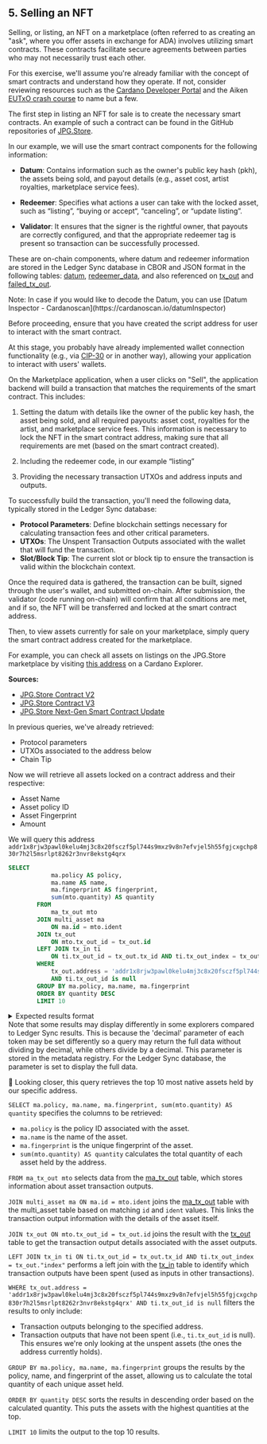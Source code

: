 
## 5. Selling an NFT

Selling, or listing, an NFT on a marketplace (often referred to as creating an "ask", where you offer assets in exchange for ADA) involves utilizing smart contracts. These contracts facilitate secure agreements between parties who may not necessarily trust each other.

For this exercise, we'll assume you're already familiar with the concept of smart contracts and understand how they operate. If not, consider reviewing resources such as the [Cardano Developer Portal](https://developers.cardano.org/docs/smart-contracts/) and the Aiken [EUTxO crash course](https://aiken-lang.org/fundamentals/eutxo) to name but a few. 

The first step in listing an NFT for sale is to create the necessary smart contracts. An example of such a contract can be found in the GitHub repositories of [JPG.Store](https://github.com/jpg-store/).

In our example, we will use the smart contract components for the following information: 

- **Datum**: Contains information such as the owner's public key hash (pkh), the assets being sold, and payout details (e.g., asset cost, artist royalties, marketplace service fees).

- **Redeemer**: Specifies what actions a user can take with the locked asset, such as “listing”,  “buying or accept“, “canceling”, or “update listing”.

- **Validator**: It ensures that the signer is the rightful owner, that payouts are correctly configured, and that the appropriate redeemer tag is present so transaction can be successfully processed.

These are on-chain components, where datum and redeemer information are stored  in the Ledger Sync database in CBOR and JSON format in the following tables: [datum](https://github.com/cardano-foundation/cf-ledger-sync/blob/main/docs/pages/schema.md#datum), [redeemer_data](https://github.com/cardano-foundation/cf-ledger-sync/blob/main/docs/pages/schema.md#redeemer_data), and also  referenced on [tx_out](https://github.com/cardano-foundation/cf-ledger-sync/blob/main/docs/pages/schema.md#tx_out) and [failed_tx_out](https://github.com/cardano-foundation/cf-ledger-sync/blob/main/docs/pages/schema.md#failed_tx_out). 

<Callout type="info" emoji="ℹ️">
Note: In case if you would like to decode the Datum, you can use [Datum Inspector - Cardanoscan](https://cardanoscan.io/datumInspector)
</Callout>

Before proceeding, ensure that you have created the script address for user to interact with the smart contract. 

At this stage, you probably have already implemented wallet connection functionality (e.g., via [CIP-30](https://cips.cardano.org/cip/CIP-30) or in another way), allowing your application to interact with users' wallets. 

On the Marketplace application, when a user clicks on "Sell", the application backend will build a transaction that matches the requirements of the smart contract. This includes:

1. Setting the datum with details like the owner of the public key hash, the asset being sold, and all required payouts: asset cost, royalties for the artist, and marketplace service fees. This information is necessary to lock the NFT in the smart contract address, making sure that all requirements are met (based on the smart contract created).

2. Including the redeemer code, in our example “listing” 

3. Providing the necessary transaction UTXOs and address inputs and outputs.

To successfully build the transaction, you'll need the following data, typically stored in the Ledger Sync database:

- **Protocol Parameters**: Define blockchain settings necessary for calculating transaction fees and other critical parameters.
- **UTXOs**: The Unspent Transaction Outputs associated with the wallet that will fund the transaction.
- **Slot/Block Tip**: The current slot or block tip to ensure the transaction is valid within the blockchain context.

Once the required data is gathered, the transaction can be built, signed through the user's wallet, and submitted on-chain. After submission, the validator (code running on-chain) will confirm that all conditions are met, and if so, the NFT will be transferred and locked at the smart contract address. 

Then, to view assets currently for sale on your marketplace, simply query the smart contract address created for the marketplace.

For example, you can check all assets on listings on the JPG.Store marketplace by visiting [this address](https://cardanoscan.io/address/addr1x8rjw3pawl0kelu4mj3c8x20fsczf5pl744s9mxz9v8n7efvjel5h55fgjcxgchp830r7h2l5msrlpt8262r3nvr8ekstg4qrx) on a Cardano Explorer. 

**Sources:**

- [JPG.Store Contract V2](https://github.com/jpg-store/contract-v2)
- [JPG.Store Contract V3](https://github.com/jpg-store/contracts-v3/blob/main/validators/ask.ak)
- [JPG.Store Next-Gen Smart Contract Update](https://medium.com/@jpgstorenft/unveiling-the-next-gen-smart-contract-update-for-jpg-store-2f883c913979)

In previous queries, we've already retrieved:
- Protocol parameters 
- UTXOs associated to the address below 
- Chain Tip 

Now we will retrieve all assets locked on a contract address and their respective: 

- Asset Name
- Asset policy ID
- Asset Fingerprint
- Amount

We will query this address `addr1x8rjw3pawl0kelu4mj3c8x20fsczf5pl744s9mxz9v8n7efvjel5h55fgjcxgchp830r7h2l5msrlpt8262r3nvr8ekstg4qrx`

```sql
SELECT
			ma.policy AS policy,
		    ma.name AS name,
		    ma.fingerprint AS fingerprint,
		    sum(mto.quantity) AS quantity
		FROM
		    ma_tx_out mto
		JOIN multi_asset ma 
			ON ma.id = mto.ident 
		JOIN tx_out 
			ON mto.tx_out_id = tx_out.id
		LEFT JOIN tx_in ti 
			ON ti.tx_out_id = tx_out.tx_id AND ti.tx_out_index = tx_out."index"
		WHERE
		    tx_out.address = 'addr1x8rjw3pawl0kelu4mj3c8x20fsczf5pl744s9mxz9v8n7efvjel5h55fgjcxgchp830r7h2l5msrlpt8262r3nvr8ekstg4qrx'
		    AND ti.tx_out_id is null
		GROUP BY ma.policy, ma.name, ma.fingerprint
		ORDER BY quantity DESC
		LIMIT 10
```
<details>
<summary>
Expected results format
</summary>

```sql

policy	    			                         | name                     | fingerprint    		                   | quantity
---------------------------------------------------------+--------------------------+----------------------------------------------+--------------
64c11b97a1bc395f5cd3a6f2f594292510ae483af77151d1d6136edc | 	SNEKWRANGLER 	    | asset13vuukdg8klkf6px6zt6jq2rqzs0l3gyvjyzhql | 4,500,000,000
52225d8259c95ec7d1727c8a591398846718eaa8fae533a1b8d2b9d6 | 	EL		    | asset1flkp5ddlknrdakpw72hmxwkkp0qkfuhlzzn5gw | 1,000,000,000
1da3b63de574c7a103de734d8b1215b5ff5e3863d9fdecff8e09810c | 	FAM	            | asset1rs7t52lrfxrpz9p8f8egtwdlx4d33mqk62pyuu | 439,678,272
ad5281e310da442d8d00ef3f7809cd0a1c035cf5039c0d90f236b7bc | 	FAM   		    | asset1x77jxgfrnn00650gsdtxpuea3k2a6xslaf6key | 439,000,000
daf494081cbb6872c6303d04697e5d10d4db8a69e4229beda69dd0af | 	CRAZYMARY	    | asset1uxza25kph43w2w6mstuspzmy47rvu4ks898q72 | 250,000,000
577f0b1342f8f8f4aed3388b80a8535812950c7a892495c0ecdf0f1e | \u0000\u0014�\u0010FLDT  | asset1gayaljphz3tepway6u6ruuty9cee2pj7wch408 | 180,000,000
05e1f8298560c85f03248a7b3e5322f12e27e4cdc1378a4f3bc51083 | 	ReebokaHoskinson    | asset18efh7djgsyat7m8j43etsusxhkv94940adss5k | 150,000,000
efa0e694d5915f52b00a0d01135efdb85a0bdde7009bbcf68ea12a3d | 	TV	            | asset1lr06zsp4qzxv2emchq2j2mfwhqxzgtmxywrrvn | 50,000,000
e79497f972acb83461608d3f48281a406ee1e9f64ed168868145141e | 	StakePool247        | asset1946tqd3qe3hq3mxtzg4gkxqupnys0v9tr8v0zt | 25,000,000
15452b831185cdc3a18d27fea3fd30c9f765349352e523725c02b8f0 | 	SWS		    | asset1968r7exh3296rls9axexyhqu3lk2c23mn5zjhz | 16,900,000
           
```
</details>

<Callout type="info" emoji="ℹ️">
Note that some results may display differently in some explorers compared to Ledger Sync results. This is because the 'decimal' parameter of each token may be set differently so a query may return the full data without dividing by decimal, while others divide by a decimal. This parameter is stored in the metadata registry. For the Ledger Sync database, the parameter is set to display the full data.
</Callout>


🔎 Looking closer, this query retrieves the top 10 most native assets held by our specific address.

`SELECT ma.policy, ma.name, ma.fingerprint, sum(mto.quantity) AS quantity` specifies the columns to be retrieved:
- `ma.policy` is the policy ID associated with the asset.
- `ma.name` is the name of the asset.
- `ma.fingerprint` is the unique fingerprint of the asset.
- `sum(mto.quantity) AS quantity` calculates the total quantity of each asset held by the address.

`FROM ma_tx_out mto` selects data from the [ma_tx_out](https://github.com/cardano-foundation/cf-ledger-sync/blob/main/docs/pages/schema.md#ma_tx_out) table, which stores information about asset transaction outputs.

`JOIN multi_asset ma ON ma.id = mto.ident` joins the [ma_tx_out](https://github.com/cardano-foundation/cf-ledger-sync/blob/main/docs/pages/schema.md#ma_tx_out) table with the multi_asset table based on matching `id` and `ident` values. This links the transaction output information with the details of the asset itself.

`JOIN tx_out ON mto.tx_out_id = tx_out.id` joins the result with the [tx_out](https://github.com/cardano-foundation/cf-ledger-sync/blob/main/docs/pages/schema.md#tx_out) table to get the transaction output details associated with the asset outputs.

`LEFT JOIN tx_in ti ON ti.tx_out_id = tx_out.tx_id AND ti.tx_out_index = tx_out."index"` performs a left join with the [tx_in](https://github.com/cardano-foundation/cf-ledger-sync/blob/main/docs/pages/schema.md#tx_in) table to identify which transaction outputs have been spent (used as inputs in other transactions).

`WHERE tx_out.address = 'addr1x8rjw3pawl0kelu4mj3c8x20fsczf5pl744s9mxz9v8n7efvjel5h55fgjcxgchp830r7h2l5msrlpt8262r3nvr8ekstg4qrx' AND ti.tx_out_id is null` filters the results to only include:
- Transaction outputs belonging to the specified  address.
- Transaction outputs that have not been spent (i.e., `ti.tx_out_id` is null). This ensures we're only looking at the unspent assets (the ones the address currently holds).

`GROUP BY ma.policy, ma.name, ma.fingerprint` groups the results by the policy, name, and fingerprint of the asset, allowing us to calculate the total quantity of each unique asset held.

`ORDER BY quantity DESC` sorts the results in descending order based on the calculated quantity. This puts the assets with the highest quantities at the top.

`LIMIT 10` limits the output to the top 10 results.
